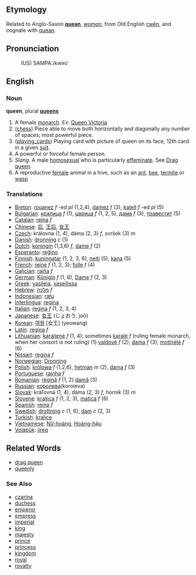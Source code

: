 ==Etymology==
Related to Anglo-Saxon '''[[quean]]''', ''[[woman]]'', from Old English [[cwēn]], and cognate with [[quean]].

==Pronunciation==
:(US) SAMPA:/kwin/

==English==
===Noun===
'''queen''', plural '''[[queens]]'''

# A female [[monarch]]. Ex: [http://www.wikipedia.org/wiki/Queen_Victoria Queen Victoria]
# ([[chess]]) Piece able to move both horizontally and diagonally any number of spaces; most powerful piece.
# ([[playing_cards]]) Playing card with picture of queen on its face, 12th card in a given [[suit]].
# A powerful or forceful female person.
# ''Slang''. A male [[homosexual]] who is particularly [[effeminate]]. See [[Drag queen]].
# A reproductive [[female]] animal in a hive, such as an [[ant]], [[bee]], [[termite]] or [[wasp]]

===Translations===
*[[Breton]]: [[rouanez]] ''f'' -ed ''pl'' (1,2,4), [[damez]] ''f'' (3), [[katell]] ''f'' -ed ''pl'' (5)
*[[Bulgarian]]: [[кралица]] ''f'' (1), [[царица]] ''f'' (1, 2, 5), [[дама]] ''f'' (3), [[травестит]]  (5)
*[[Catalan]]: [[reina]] ''f''
*[[Chinese]]: [[后]], [[王后]], [[女王]]
*[[Czech]]: královna (1, 4), dáma (2, 3) ''f'', svršek (3)  ''m''
*[[Danish]]: [[dronning]] ''c'' (1)
*[[Dutch]]: [[koningin]] (1,3,6) ''f'', [[dame]] ''f'' (2)
*[[Esperanto]]: [[reĝino]]
*[[Finnish]]: [[kuningatar]] (1, 2, 3, 6), [[neiti]] (5), [[kana]] (5)
*[[French]]: [[reine]] ''f'' (1, 2, 3); [[folle]] ''f'' (4)
*[[Galician]]: [[raíña]] ''f''
*[[German]]: [[Königin]] ''f'' (1, 6), [[Dame]] ''f'' (2, 3)
*[[Greek]]: [[vasileia]], [[vaseilissa]]
*[[Hebrew]]: [[מלכה]] ''f''
*[[Indonesian]]: [[ratu]]
*[[Interlingua]]: [[regina]]
*[[Italian]]: [[regina]] ''f'' (1, 2, 3, 4)
*[[Japanese]]: [[女王]] (じょおう, joō)
*[[Korean]]: [[여왕]] [女王] (yeowang)
*[[Latin]]: [[regina]] ''f''
*[[Lithuanian]]: [[karalienė]] ''f'' (1, 4); sometimes [[karalė]] ''f'' (ruling female monarch, when her consort is not ruling) (1) [[valdovė]] ''f'' (2); [[dama]] ''f'' (3); [[motinėlė]] ''f'' (6)
*[[Nissart]]: [[regina]] ''f''
*[[Norwegian]]: [[Dronning]]
*[[Polish]]: [[królowa]] ''f'' (1,2,6), [[hetman]] ''m'' (2), [[dama]] ''f'' (3)
*[[Portuguese]]: [[rainha]] ''f''
*[[Romanian]]: [[regină]] ''f'' (1, 2) [[damă]] (3)
*[[Russian]]: [[королева]](koroleva)
*[[Slovak]]: kráľovná (1, 4), dáma (2, 3) ''f'', horník (3)  ''m''
*[[Slovene]]: [[kraljica]] ''f'' (1, 2, 3), [[matica]] ''f'' (6)
*[[Spanish]]: [[reina]] ''f''
*[[Swedish]]: [[drottning]] ''c'' (1, 6), [[dam]] ''c'' (2, 3)
*[[Turkish]]: [[kraliçe]]
*[[Vietnamese]]: [[Nữ-hoàng]], [[Hoàng-hậu]]  
*[[Volapük]]: [[jireg]]

==Related Words==
*[[drag queen]]
*[[queenly]]

===See Also===
*[[czarina]]
*[[duchess]]
*[[emperor]]
*[[empress]]
*[[imperial]]
*[[king]]
*[[majesty]]
*[[prince]]
*[[princess]]
*[[kingdom]]
*[[royal]]
*[[royalty]]